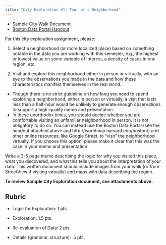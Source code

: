 ```yaml
---
title: "City Exploration #1: Tour of a Neighborhood"
---
```


- [Sample City Walk Document](static/Sample_City Walk Document.pdf)
- [Boston Data Portal Handout](static/BostonDataPortal_Handout.pdf)

For this city exploration assignment, please:

1. Select a neighborhood (or more localized place) based on something notable in the data you are working with this semester, e.g., the highest or lowest value on some variable of interest, a density of cases in one region, etc.

2. Visit and explore this neighborhood either in person or virtually, with an eye to the observations you made in the data and how these characteristics manifest themselves in the real world.
  - Though there is no strict guideline on how long you need to spend exploring a neighborhood, either in person or virtually, a visit that lasts less than a half-hour would be unlikely to generate enough observations to support a high-quality memo and presentation.
  - In these unorthodox times, you should decide whether you are comfortable visiting an unfamiliar neighborhood in person. It is not obligatory to do so. You can instead use the Boston Data Portal (see the handout attached above and http://worldmap.harvard.edu/boston/) and other online resources, like Google Street, to "visit" the neighborhood virtually. If you choose this option, please make it clear that this was the case in your memo and presentation.

Write a 3-5 page memo describing the logic for why you visited this place, what you discovered, and what this tells you about the interpretation of your data. This written document should include images from your walk (or from StreetView if visiting virtually) and maps with data describing the region.

**To review Sample City Exploration document, see attachments above.**

## Rubric

- Logic for Exploration: 1 pts.

- Exploration: 1.5 pts.

- Re-evaluation of Data: 2 pts.

- Details (grammar, structure): .5 pts.
